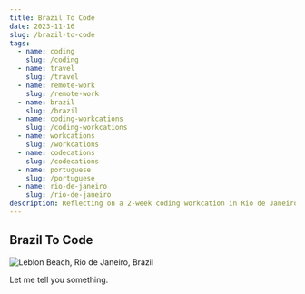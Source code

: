 ```yaml
---
title: Brazil To Code
date: 2023-11-16
slug: /brazil-to-code
tags:
  - name: coding
    slug: /coding
  - name: travel
    slug: /travel
  - name: remote-work
    slug: /remote-work
  - name: brazil
    slug: /brazil
  - name: coding-workcations
    slug: /coding-workcations
  - name: workcations
    slug: /workcations
  - name: codecations
    slug: /codecations
  - name: portuguese
    slug: /portuguese
  - name: rio-de-janeiro
    slug: /rio-de-janeiro
description: Reflecting on a 2-week coding workcation in Rio de Janeiro, Brazil. Advice for remote working American developers and engineers considering a similar trip. Quick word on the beautiful people of Brazil.
---
```


## Brazil To Code

![Leblon Beach, Rio de Janeiro, Brazil](./leblon-beach-sunset.png)

Let me tell you something. 